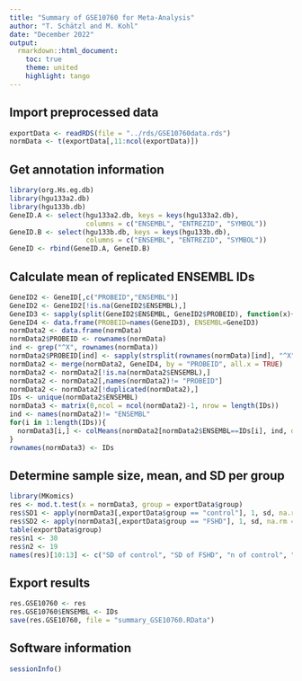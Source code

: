 ```yaml
---
title: "Summary of GSE10760 for Meta-Analysis"
author: "T. Schätzl and M. Kohl"
date: "December 2022"
output:
  rmarkdown::html_document:
    toc: true
    theme: united
    highlight: tango
---
```



## Import preprocessed data

```r
exportData <- readRDS(file = "../rds/GSE10760data.rds")
normData <- t(exportData[,11:ncol(exportData)])
```


## Get annotation information

```r
library(org.Hs.eg.db)
library(hgu133a2.db)
library(hgu133b.db)
GeneID.A <- select(hgu133a2.db, keys = keys(hgu133a2.db), 
                   columns = c("ENSEMBL", "ENTREZID", "SYMBOL"))
GeneID.B <- select(hgu133b.db, keys = keys(hgu133b.db), 
                   columns = c("ENSEMBL", "ENTREZID", "SYMBOL"))
GeneID <- rbind(GeneID.A, GeneID.B)
```


## Calculate mean of replicated ENSEMBL IDs

```r
GeneID2 <- GeneID[,c("PROBEID","ENSEMBL")]
GeneID2 <- GeneID2[!is.na(GeneID2$ENSEMBL),]
GeneID3 <- sapply(split(GeneID2$ENSEMBL, GeneID2$PROBEID), function(x){paste(sort(x),collapse = " | ")})
GeneID4 <- data.frame(PROBEID=names(GeneID3), ENSEMBL=GeneID3)
normData2 <- data.frame(normData)
normData2$PROBEID <- rownames(normData)
ind <- grep("^X", rownames(normData))
normData2$PROBEID[ind] <- sapply(strsplit(rownames(normData)[ind], "^X"), "[", 2)
normData2 <- merge(normData2, GeneID4, by = "PROBEID", all.x = TRUE)
normData2 <- normData2[!is.na(normData2$ENSEMBL),]
normData2 <- normData2[,names(normData2)!= "PROBEID"]
normData2 <- normData2[!duplicated(normData2),]
IDs <- unique(normData2$ENSEMBL)
normData3 <- matrix(0,ncol = ncol(normData2)-1, nrow = length(IDs))
ind <- names(normData2)!= "ENSEMBL"
for(i in 1:length(IDs)){
  normData3[i,] <- colMeans(normData2[normData2$ENSEMBL==IDs[i], ind, drop = FALSE], na.rm = TRUE)
}
rownames(normData3) <- IDs
```


## Determine sample size, mean, and SD per group

```r
library(MKomics)
res <- mod.t.test(x = normData3, group = exportData$group)
res$SD1 <- apply(normData3[,exportData$group == "control"], 1, sd, na.rm = TRUE)
res$SD2 <- apply(normData3[,exportData$group == "FSHD"], 1, sd, na.rm = TRUE)
table(exportData$group)
res$n1 <- 30
res$n2 <- 19
names(res)[10:13] <- c("SD of control", "SD of FSHD", "n of control", "n of FSHD")
```


## Export results

```r
res.GSE10760 <- res
res.GSE10760$ENSEMBL <- IDs
save(res.GSE10760, file = "summary_GSE10760.RData")
```


## Software information

```r
sessionInfo()
```

